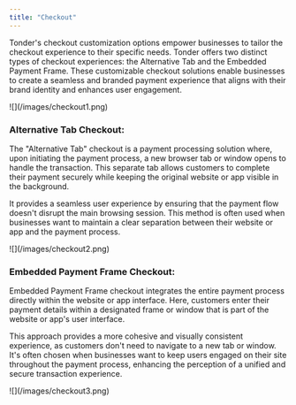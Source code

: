 ```yaml
---
title: "Checkout"
---
```


Tonder's checkout customization options empower businesses to tailor the checkout experience to their specific needs. Tonder offers two distinct types of checkout experiences: the Alternative Tab and the Embedded Payment Frame. These customizable checkout solutions enable businesses to create a seamless and branded payment experience that aligns with their brand identity and enhances user engagement.


<Frame>![](/images/checkout1.png)</Frame>

### Alternative Tab Checkout:
The "Alternative Tab" checkout is a payment processing solution where, upon initiating the payment process, a new browser tab or window opens to handle the transaction. This separate tab allows customers to complete their payment securely while keeping the original website or app visible in the background.

It provides a seamless user experience by ensuring that the payment flow doesn't disrupt the main browsing session. This method is often used when businesses want to maintain a clear separation between their website or app and the payment process.

<Frame>![](/images/checkout2.png)</Frame>

### Embedded Payment Frame Checkout:


Embedded Payment Frame checkout integrates the entire payment process directly within the website or app interface. Here, customers enter their payment details within a designated frame or window that is part of the website or app's user interface. 

This approach provides a more cohesive and visually consistent experience, as customers don't need to navigate to a new tab or window. It's often chosen when businesses want to keep users engaged on their site throughout the payment process, enhancing the perception of a unified and secure transaction experience.


<Frame>![](/images/checkout3.png)</Frame>